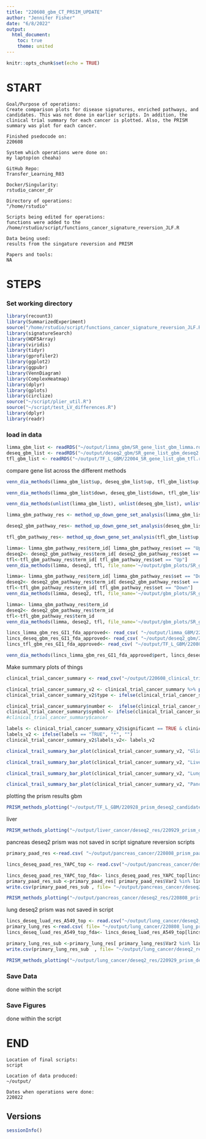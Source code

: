 ```yaml
---
title: "220608_gbm_CT_PRSIM_UPDATE"
author: "Jennifer Fisher"
date: "6/8/2022"
output:
  html_document:
    toc: true
    theme: united
---
```


```r
knitr::opts_chunk$set(echo = TRUE)
```


# START 
    Goal/Purpose of operations: 
    Create comparison plots for disease signatures, enriched pathways, and candidates. This was not done in earlier scripts. In addition, the clinical trial summary for each cancer is plotted. Also, the PRISM summary was plot for each cancer. 
    
    Finished psedocode on: 
    220608
    
    System which operations were done on: 
    my laptop(on cheaha)
    
    GitHub Repo:
    Transfer_Learning_R03
    
    Docker/Singularity: 
    rstudio_cancer_dr
    
    Directory of operations: 
    "/home/rstudio"
    
    Scripts being edited for operations:
    functions were added to the /home/rstudio/script/functions_cancer_signature_reversion_JLF.R
    
    Data being used:
    results from the singature reversion and PRISM
    
    Papers and tools: 
    NA

# STEPS
### Set working directory 
```r
library(recount3)
library(SummarizedExperiment)
source("/home/rstudio/script/functions_cancer_signature_reversion_JLF.R")
library(signatureSearch)
library(HDF5Array)
library(viridis)
library(tidyr)
library(gprofiler2)
library(ggplot2)
library(ggpubr)
library(VennDiagram)
library(ComplexHeatmap)
library(dplyr)
library(gplots)
library(circlize)
source("~/script/plier_util.R")
source("~/script/test_LV_differences.R")
library(dplyr)
library(readr)
```
### load in data

```r
limma_gbm_list <- readRDS("~/output/limma_gbm/SR_gene_list_gbm_limma.rds")
deseq_gbm_list <- readRDS("~/output/deseq2_gbm/SR_gene_list_gbm_deseq2.rds")
tfl_gbm_list <- readRDS("~/output/TF_L_GBM/22004_SR_gene_list_gbm_tfl.rds")
```

compare gene list across the different methods

```r
venn_dia_methods(limma_gbm_list$up, deseq_gbm_list$up, tfl_gbm_list$up, file_name='~/output/gbm_plots/SR_up_genes_venn_diagram.png' )
```

```r
venn_dia_methods(limma_gbm_list$down, deseq_gbm_list$down, tfl_gbm_list$down, file_name='~/output/gbm_plots/SR_down_genes_venn_diagram.png' )
```

```r
venn_dia_methods(unlist(limma_gbm_list), unlist(deseq_gbm_list), unlist(tfl_gbm_list), file_name='~/output/gbm_plots/SR_all_genes_venn_diagram.png' )
```

```r
limma_gbm_pathway_res <- method_up_down_gene_set_analysis(limma_gbm_list$up, limma_gbm_list$down, "~/output/gbm_plots/", "limma", "GBM_cancer_limma_input_genes_SR")
```

```r
deseq2_gbm_pathway_res<- method_up_down_gene_set_analysis(deseq_gbm_list$up, deseq_gbm_list$down, "~/output/gbm_plots/", "DESEq2", "gbm_cancer_deseq2_input_genes_SR")
```

```r
tfl_gbm_pathway_res<- method_up_down_gene_set_analysis(tfl_gbm_list$up, tfl_gbm_list$down, "~/output/gbm_plots/", "TFL", "gbm_cancer_tfl_input_genes_SR")
```


```r
limma<- limma_gbm_pathway_res$term_id[ limma_gbm_pathway_res$set == "Up"]
deseq2<- deseq2_gbm_pathway_res$term_id[ deseq2_gbm_pathway_res$set == "Up"]
tfl<-tfl_gbm_pathway_res$term_id[ tfl_gbm_pathway_res$set == "Up"]
venn_dia_methods(limma, deseq2, tfl, file_name='~/output/gbm_plots/SR_gbm_Up_pathway_venn_diagram.png' )
```

```r
limma<- limma_gbm_pathway_res$term_id[ limma_gbm_pathway_res$set == "Down"]
deseq2<- deseq2_gbm_pathway_res$term_id[ deseq2_gbm_pathway_res$set == "Down"]
tfl<-tfl_gbm_pathway_res$term_id[ tfl_gbm_pathway_res$set == "Down"]
venn_dia_methods(limma, deseq2, tfl, file_name='~/output/gbm_plots/SR_gbm_Down_pathway_venn_diagram.png' )
```

```r
limma<- limma_gbm_pathway_res$term_id
deseq2<- deseq2_gbm_pathway_res$term_id
tfl<-tfl_gbm_pathway_res$term_id
venn_dia_methods(limma, deseq2, tfl, file_name='~/output/gbm_plots/SR_gbm_all_pathway_venn_diagram.png' )
```


```r
lincs_limma_gbm_res_GI1_fda_approved<- read_csv( "~/output/limma_GBM/220808_SR_LINCS_GBM_top_RES_all.csv")
lincs_deseq_gbm_res_GI1_fda_approved<- read_csv( "~/output/deseq2_gbm/220928_SR_LINCS_GBM_DESEQ2_RES_all.csv")
lincs_tfl_gbm_res_GI1_fda_approved<- read_csv( "~/output/TF_L_GBM/220808_SR_LINCS_GBM_top_RES_all.csv")
```


```r
venn_dia_methods(lincs_limma_gbm_res_GI1_fda_approved$pert, lincs_deseq_gbm_res_GI1_fda_approved$pert, lincs_tfl_gbm_res_GI1_fda_approved$pert, file_name='~/output/gbm_plots/SR_drug_candidates_venn_diagram.png' )
```

Make summary plots of things
```r
clinical_trial_cancer_summary <- read_csv("~/output/220608_clinical_trial_cancer_summary.csv")
```

```r
clinical_trial_cancer_summary_v2 <- clinical_trial_cancer_summary %>% pivot_longer(c(CT, Not_Cl),names_to= "type" )
clinical_trial_cancer_summary_v2$type <- ifelse(clinical_trial_cancer_summary_v2$type == "CT", "Clinical Trial", "Not in Clinical Trial" )
```


```r
clinical_trial_cancer_summary$number <-  ifelse(clinical_trial_cancer_summary$significant== TRUE, (clinical_trial_cancer_summary$CT +clinical_trial_cancer_summary$Not_Cl), NA)
clinical_trial_cancer_summary$symbol <- ifelse(clinical_trial_cancer_summary$significant== TRUE, "*", "")
#clinical_trial_cancer_summary$cancer

labels <- clinical_trial_cancer_summary_v2$significant == TRUE & clinical_trial_cancer_summary_v2$type =="Clinical Trial"
labels_v2 <- ifelse(labels == "TRUE", "*", "")
clinical_trial_cancer_summary_v2$labels_v2<- labels_v2
```

```r
clinical_trail_summary_bar_plot(clinical_trial_cancer_summary_v2, "Glioblastoma", "~/output/220819_CT_GBM_barplot.png")
```


```r
clinical_trail_summary_bar_plot(clinical_trial_cancer_summary_v2, "Liver hepatocellular carcinoma", "~/output/220819_CT_liver_barplot.png")
```


```r
clinical_trail_summary_bar_plot(clinical_trial_cancer_summary_v2, "Lung adenocarcinoma", "~/output/220819_CT_lung_barplot.png")
```

```r
clinical_trail_summary_bar_plot(clinical_trial_cancer_summary_v2, "Pancreatic adenocarcinoma", "~/output/220819_CT_PAAD_barplot.png")
```

plotting the prism results 
gbm 
```r
PRISM_methods_plotting("~/output/TF_L_GBM/220928_prism_deseq2_candidates_gbm.csv", "~/output/TF_L_GBM/220808_prism_tfl_candidates_gbm.csv",  "~/output/limma_gbm/220808_prism_limma_candidates_gbm.csv", "~/output/220822_PRISM_GBM_violin.png")
```


liver 
```r
PRISM_methods_plotting("~/output/liver_cancer/deseq2_res/220929_prism_deseq2_candidates.csv", "~/output/liver_cancer/TFL_res/220808_prism_tfl_candidates.csv",  "~/output/liver_cancer/limma_res/220808_prism_limma_candidates.csv", "~/output/220822_PRISM_liver_violin.png")
```



pancreas
deseq2 prism was not saved in script signature reversion scripts
```r
primary_paad_res <-read.csv( "~/output/pancreas_cancer/220808_prism_paad_candidates.csv" )

lincs_deseq_paad_res_YAPC_top <- read.csv("~/output/pancreas_cancer/deseq2_res/220929_SR_LINCS_PAAD_DESEQ2_RES_tau.csv")
```

```r
lincs_deseq_paad_res_YAPC_top_fda<- lincs_deseq_paad_res_YAPC_top[lincs_deseq_paad_res_YAPC_top$fda_approved == TRUE,]
primary_paad_res_sub <-primary_paad_res[ primary_paad_res$Var2 %in% lincs_deseq_paad_res_YAPC_top_fda$pert,]
write.csv(primary_paad_res_sub , file= "~/output/pancreas_cancer/deseq2_res/220808_prism_deseq2_candidates.csv" )
```


```r
PRISM_methods_plotting("~/output/pancreas_cancer/deseq2_res/220808_prism_deseq2_candidates.csv", "~/output/pancreas_cancer/TFL_res/220808_prism_tfl_candidates.csv",  "~/output/pancreas_cancer/limma_res/220808_prism_limma_candidates.csv", "~/output/220822_PRISM_PAAD_violin.png")
```



lung 
deseq2 prism was not saved in script 
```r
lincs_deseq_luad_res_A549_top <- read.csv("~/output/lung_cancer/deseq2_res/220929_SR_LINCS_LUAD_DESEQ2_RES_tau.csv" )
primary_lung_res <-read.csv( file= "~/output/lung_cancer/220808_lung_prism_candidates.csv" )
lincs_deseq_luad_res_A549_top_fda<- lincs_deseq_luad_res_A549_top[lincs_deseq_luad_res_A549_top$fda_approved == TRUE,]
```

```r
primary_lung_res_sub <-primary_lung_res[ primary_lung_res$Var2 %in% lincs_deseq_luad_res_A549_top_fda$pert,]
write.csv(primary_lung_res_sub  , file= "~/output/lung_cancer/deseq2_res/220929_prism_deseq2_candidates.csv" )
```


```r
PRISM_methods_plotting("~/output/lung_cancer/deseq2_res/220929_prism_deseq2_candidates.csv", "~/output/lung_cancer/TFL_res/220808_prism_tfl_candidates.csv" ,  "~/output/lung_cancer/limma_res/220808_prism_limma_candidates.csv" , "~/output/220822_PRISM_lung_violin.png")
```

### Save Data
done within the script 

### Save Figures
done within the script 
    
# END
    Location of final scripts:
    script 
    
    Location of data produced:
    ~/output/
    
    Dates when operations were done:
    220822
    
## Versions
```r
sessionInfo()
```












